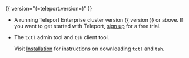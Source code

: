 {{ version="(=teleport.version=)" }}

- A running Teleport Enterprise cluster version {{ version }} or above. If you
  want to get started with Teleport, [sign up](https://goteleport.com/signup)
  for a free trial.

- The `tctl` admin tool and `tsh` client tool.

  Visit [Installation](../installation.mdx) for instructions on downloading
  `tctl` and `tsh`.

